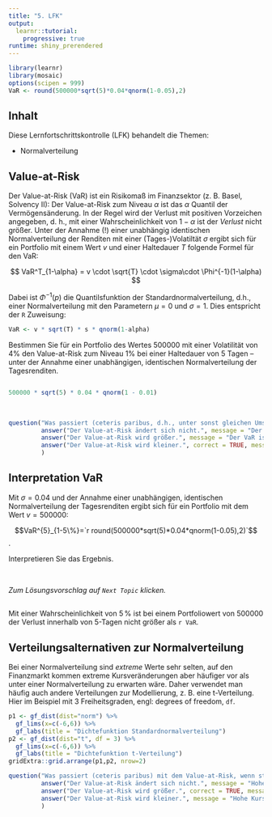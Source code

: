 ```yaml
---
title: "5. LFK"
output: 
  learnr::tutorial:
    progressive: true
runtime: shiny_prerendered
---
```



```r
library(learnr)
library(mosaic)
options(scipen = 999)
VaR <- round(500000*sqrt(5)*0.04*qnorm(1-0.05),2)
```

## Inhalt

Diese Lernfortschrittskontrolle (LFK) behandelt die Themen:

- Normalverteilung


## Value-at-Risk

Der Value-at-Risk (VaR) ist ein Risikomaß im Finanzsektor (z. B. Basel, Solvency II): Der Value-at-Risk zum Niveau $\alpha$ ist das $\alpha$ Quantil der Vermögensänderung. In der Regel wird der Verlust mit positiven Vorzeichen angegeben, d. h., mit einer Wahrscheinlichkeit von $1-\alpha$ ist der *Verlust* nicht größer. Unter der Annahme (!) einer unabhängig identischen Normalverteilung der Renditen mit einer (Tages-)Volatiltät $\sigma$ ergibt sich für ein Portfolio mit einem Wert $v$ und einer Haltedauer $T$ folgende Formel für den VaR:

$$
VaR^T_{1-\alpha} = v \cdot \sqrt{T} \cdot \sigma\cdot \Phi^{-1}(1-\alpha)
$$

Dabei ist $\Phi^{-1}(p)$ die Quantilsfunktion der Standardnormalverteilung, d.h., einer Normalverteilung mit den Parametern $\mu=0$ und $\sigma=1$. Dies entspricht der `R` Zuweisung:

```r
VaR <- v * sqrt(T) * s * qnorm(1-alpha)
```


Bestimmen Sie für ein Portfolio des Wertes $500000$ mit einer Volatilität von $4\%$ den Value-at-Risk zum Niveau $1\%$ bei einer Haltedauer von $5$ Tagen -- unter der Annahme einer unabhängigen, identischen Normalverteilung der Tagesrenditen.

```r

```

```r
500000 * sqrt(5) * 0.04 * qnorm(1 - 0.01)
```


<br>


```r
question("Was passiert (ceteris paribus, d.h., unter sonst gleichen Umständen) mit dem Value-at-Risk, wenn die Haltedauer verkürzt wird?",
         answer("Der Value-at-Risk ändert sich nicht.", message = "Der VaR ist auch eine Funktion von $T$."),
         answer("Der Value-at-Risk wird größer.", message = "Der VaR ist eine monton steigende Funktion von $T$."),
         answer("Der Value-at-Risk wird kleiner.", correct = TRUE, message = "Der VaR ist eine monton steigende Funktion von $T$.")
         )
```


## Interpretation VaR

Mit $\sigma=0.04$ und der Annahme einer unabhängigen, identischen Normalverteilung der Tagesrenditen ergibt sich für ein Portfolio mit dem Wert $v=500000$:

$$VaR^{5}_{1-5\%}=`r round(500000*sqrt(5)*0.04*qnorm(1-0.05),2)`$$.


Interpretieren Sie das Ergebnis.

<br>

*Zum Lösungsvorschlag auf `Next Topic` klicken.*

##

Mit einer Wahrscheinlichkeit von $5\,\%$ ist bei einem Portfoliowert von $500000$ der Verlust innerhalb von $5$-Tagen nicht größer als `r VaR`.

## Verteilungsalternativen zur Normalverteilung

Bei einer Normalverteilung sind *extreme* Werte sehr selten, auf den Finanzmarkt kommen extreme Kursveränderungen aber häufiger vor als unter einer Normalverteilung zu erwarten wäre. Daher verwendet man häufig auch andere Verteilungen zur Modellierung, z. B. eine t-Verteilung. Hier im Beispiel mit 3 Freiheitsgraden, engl: degrees of freedom, `df`.

```r
p1 <- gf_dist(dist="norm") %>%
  gf_lims(x=c(-6,6)) %>%
  gf_labs(title = "Dichtefunktion Standardnormalverteilung")
p2 <- gf_dist(dist="t", df = 3) %>%
  gf_lims(x=c(-6,6)) %>%
  gf_labs(title = "Dichtefunktion t-Verteilung")
gridExtra::grid.arrange(p1,p2, nrow=2)
```


```r
question("Was passiert (ceteris paribus) mit dem Value-at-Risk, wenn statt einer Normalverteilung eine t-Verteilung verwendet wird?",
         answer("Der Value-at-Risk ändert sich nicht.", message = "Hohe Kursänderungen kommen bei einer t-Verteilung häufiger vor als bei einer Normalverteilung, die Quantile sind weiter von der $0$ entfernt."),
         answer("Der Value-at-Risk wird größer.", correct = TRUE, message = "Hohe Kursänderungen kommen bei einer t-Verteilung häufiger vor als bei einer Normalverteilung, die Quantile sind weiter von der $0$ entfernt."),
         answer("Der Value-at-Risk wird kleiner.", message = "Hohe Kursänderungen kommen bei einer t-Verteilung häufiger vor als bei einer Normalverteilung, die Quantile sind weiter von der $0$ entfernt.")
         )
```


